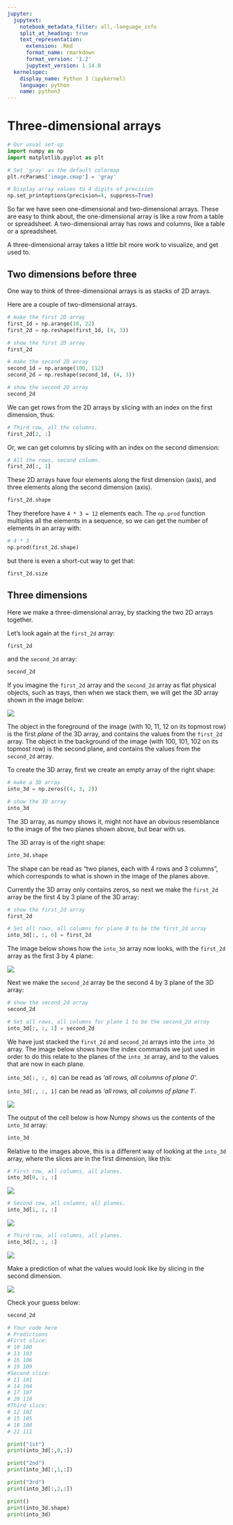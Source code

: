 ```yaml
---
jupyter:
  jupytext:
    notebook_metadata_filter: all,-language_info
    split_at_heading: true
    text_representation:
      extension: .Rmd
      format_name: rmarkdown
      format_version: '1.2'
      jupytext_version: 1.14.0
  kernelspec:
    display_name: Python 3 (ipykernel)
    language: python
    name: python3
---
```


# Three-dimensional arrays

```python
# Our usual set-up
import numpy as np
import matplotlib.pyplot as plt

# Set 'gray' as the default colormap
plt.rcParams['image.cmap'] = 'gray'

# Display array values to 4 digits of precision
np.set_printoptions(precision=4, suppress=True)
```

So far we have seen one-dimensional and two-dimensional arrays.  These are easy to think about, the one-dimensional array is like a row from a table or spreadsheet.  A two-dimensional array has rows and columns, like a table or a spreadsheet.

A three-dimensional array takes a little bit more work to visualize, and get used to.

## Two dimensions before three

One way to think of three-dimensional arrays is as stacks of 2D arrays.

Here are a couple of two-dimensional arrays.

```python
# make the first 2D array
first_1d = np.arange(10, 22)
first_2d = np.reshape(first_1d, (4, 3))

# show the first 2D array
first_2d
```

```python
# make the second 2D array
second_1d = np.arange(100, 112)
second_2d = np.reshape(second_1d, (4, 3))

# show the second 2D array
second_2d
```

We can get rows from the 2D arrays by slicing with an index on the first dimension, thus:

```python
# Third row, all the columns.
first_2d[2, :]
```

Or, we can get columns by slicing with an index on the second dimension:

```python
# All the rows, second column.
first_2d[:, 1]
```

These 2D arrays have four elements along the first dimension (axis), and three
elements along the second dimension (axis).

```python
first_2d.shape
```

They therefore have `4 * 3 = 12` elements each.   The `np.prod` function multiples all the elements in a sequence, so we can get the number of elements in an array with:

```python
# 4 * 3
np.prod(first_2d.shape)
```

but there is even a short-cut way to get that:

```python
first_2d.size
```

## Three dimensions

Here we make a three-dimensional array, by stacking the two 2D arrays together.

Let's look again at the `first_2d` array:

```python
first_2d
```

and the `second_2d` array:

```python
second_2d
```

If you imagine the `first_2d` array and the `second_2d` array as flat physical
objects, such as trays, then when we stack them, we will get the 3D array
shown in the image below:


![](images/two_d_slices_without_annotation.png)


The object in the foreground of the image (with 10, 11, 12 on its topmost row) is the first *plane* of the 3D array, and contains the values from the `first_2d` array. The object in the background of the image (with 100, 101, 102 on its topmost row) is the second plane, and contains the values from the `second_2d` array.

To create the 3D array, first we create an empty array of the right shape:

```python
# make a 3D array
into_3d = np.zeros((4, 3, 2))

# show the 3D array
into_3d
```

The 3D array, as numpy shows it, might not have an obvious resemblance to the
image of the two planes shown above, but bear with us.

The 3D array is of the right shape:

```python
into_3d.shape
```

The shape can be read as "two planes, each with 4 rows and 3 columns", which
corresponds to what is shown in the image of the planes above.

Currently the 3D array only contains zeros, so next we make the `first_2d`
array be the first 4 by 3 plane of the 3D array:

```python
# show the first_2d array
first_2d
```

```python
# Set all rows, all columns for plane 0 to be the first_2d array
into_3d[:, :, 0] = first_2d
```

The image below shows how the `into_3d` array now looks, with the `first_2d` array as the first 3 by 4 plane:


![](images/two_d_slices_first_plane.png)


Next we make the `second_2d` array be the second 4 by 3 plane of the 3D array:

```python
# show the second_2d array
second_2d
```

```python
# Set all rows, all columns for plane 1 to be the second_2d array
into_3d[:, :, 1] = second_2d
```
We have just stacked the `first_2d` and `second_2d` arrays into the `into_3d` array. The image below shows how the index commands we just used in order to do this relate to the planes of the `into_3d` array, and to the values that are now in each plane.

`into_3d[:, :, 0]` can be read as *'all rows, all columns of plane 0'*.

`into_3d[:, :, 1]` can be read as *'all rows, all columns of plane 1'*.


![](images/two_d_slices.png)


The output of the cell below is how Numpy shows us the contents of the `into_3d` array:

```python
into_3d
```

Relative to the images above, this is a different way of looking at the `into_3d` array, where the slices are in the first dimension, like this:

```python
# First row, all columns, all planes.
into_3d[0, :, :]
```

![](images/two_d_slice_np.png)

```python
# Second row, all columns, all planes.
into_3d[1, :, :]
```

![](images/two_d_second_slice_np.png)

```python
# Third row, all columns, all planes.
into_3d[2, :, :]
```

![](images/two_d_third_slice_np.png)


Make a prediction of what the values would look like by slicing in the second
dimension.

![](images/two_d_slices_edited.png)

Check your guess below:

```python
second_2d
```

```python
# Your code here
# Predictions
#First slice:
# 10 100
# 13 103
# 16 106
# 19 109
#Second slice:
# 11 101
# 14 104
# 17 107
# 20 110
#Third slice:
# 12 102
# 15 105
# 18 108
# 21 111

print("1st")
print(into_3d[:,0,:])

print("2nd")
print(into_3d[:,1,:])

print("3rd")
print(into_3d[:,2,:])

print()
print(into_3d.shape)
print(into_3d)
```

```python

```
